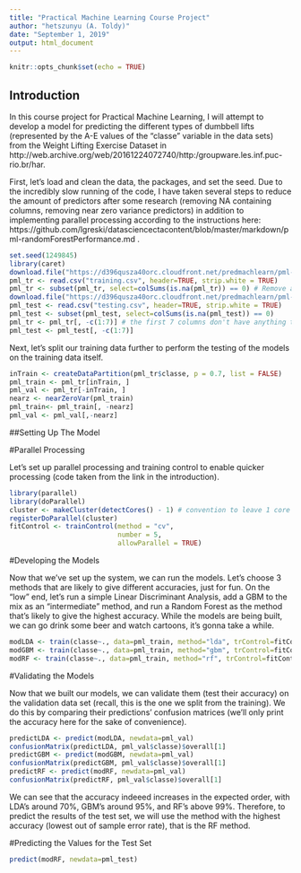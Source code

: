 ```yaml
---
title: "Practical Machine Learning Course Project"
author: "hetszunyu (A. Toldy)"
date: "September 1, 2019"
output: html_document
---
```


```r
knitr::opts_chunk$set(echo = TRUE)
```

## Introduction

In this course project for Practical Machine Learning, I will attempt to develop a model for predicting the different types of dumbbell lifts (represented by the A-E values of the "classe" variable in the data sets) from the Weight Lifting Exercise Dataset in http://web.archive.org/web/20161224072740/http:/groupware.les.inf.puc-rio.br/har.

First, let's load and clean the data, the packages, and set the seed. Due to the incredibly slow running of the code, I have taken several steps to reduce the amount of predictors after some research (removing NA containing columns, removing near zero variance predictors) in addition to implementing parallel processing according to the instructions here: https://github.com/lgreski/datasciencectacontent/blob/master/markdown/pml-randomForestPerformance.md .

```r
set.seed(1249845)
library(caret)
download.file("https://d396qusza40orc.cloudfront.net/predmachlearn/pml-training.csv", destfile="training.csv")
pml_tr <- read.csv("training.csv", header=TRUE, strip.white = TRUE)
pml_tr <- subset(pml_tr, select=colSums(is.na(pml_tr)) == 0) # Remove all columns containing NAs - these columns contain more than 10k NAs anyway
download.file("https://d396qusza40orc.cloudfront.net/predmachlearn/pml-testing.csv", destfile="testing.csv")
pml_test <- read.csv("testing.csv", header=TRUE, strip.white = TRUE)
pml_test <- subset(pml_test, select=colSums(is.na(pml_test)) == 0)
pml_tr <- pml_tr[, -c(1:7)] # the first 7 columns don't have anything to do with the sensor data that we are trying to use to predict classe
pml_test <- pml_test[, -c(1:7)]
```

Next, let's split our training data further to perform the testing of the models on the training data itself.

```r
inTrain <- createDataPartition(pml_tr$classe, p = 0.7, list = FALSE)
pml_train <- pml_tr[inTrain, ]
pml_val <- pml_tr[-inTrain, ]
nearz <- nearZeroVar(pml_train)
pml_train<- pml_train[, -nearz]
pml_val <- pml_val[,-nearz]
```

##Setting Up The Model

#Parallel Processing

Let's set up parallel processing and training control to enable quicker processing (code taken from the link in the introduction).

```r
library(parallel)
library(doParallel)
cluster <- makeCluster(detectCores() - 1) # convention to leave 1 core for OS
registerDoParallel(cluster)
fitControl <- trainControl(method = "cv",
                           number = 5,
                           allowParallel = TRUE)
```

#Developing the Models

Now that we've set up the system, we can run the models. Let's choose 3 methods that are likely to give different accuracies, just for fun. On the "low" end, let's run a simple Linear Discriminant Analysis, add a GBM to the mix as an "intermediate" method, and run a Random Forest as the method that's likely to give the highest accuracy. While the models are being built, we can go drink some beer and watch cartoons, it's gonna take a while.

```r
modLDA <- train(classe~., data=pml_train, method="lda", trControl=fitControl)
modGBM <- train(classe~., data=pml_train, method="gbm", trControl=fitControl, verbose=FALSE)
modRF <- train(classe~., data=pml_train, method="rf", trControl=fitControl)
```

#Validating the Models

Now that we built our models, we can validate them (test their accuracy) on the validation data set (recall, this is the one we split from the training). We do this by comparing their predictions' confusion matrices (we'll only print the accuracy here for the sake of convenience).

```r
predictLDA <- predict(modLDA, newdata=pml_val)
confusionMatrix(predictLDA, pml_val$classe)$overall[1]
predictGBM <- predict(modGBM, newdata=pml_val)
confusionMatrix(predictGBM, pml_val$classe)$overall[1]
predictRF <- predict(modRF, newdata=pml_val)
confusionMatrix(predictRF, pml_val$classe)$overall[1]
```

We can see that the accuracy indeeed increases in the expected order, with LDA's around 70%, GBM's around 95%, and RF's above 99%. Therefore, to predict the results of the test set, we will use the method with the highest accuracy (lowest out of sample error rate), that is the RF method.

#Predicting the Values for the Test Set

```r
predict(modRF, newdata=pml_test)
```
